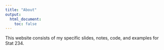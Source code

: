 ```yaml
---
title: "About"
output:
  html_document:
    toc: false
---
```


This website consists of my specific slides, notes, code, and examples for Stat 234.
